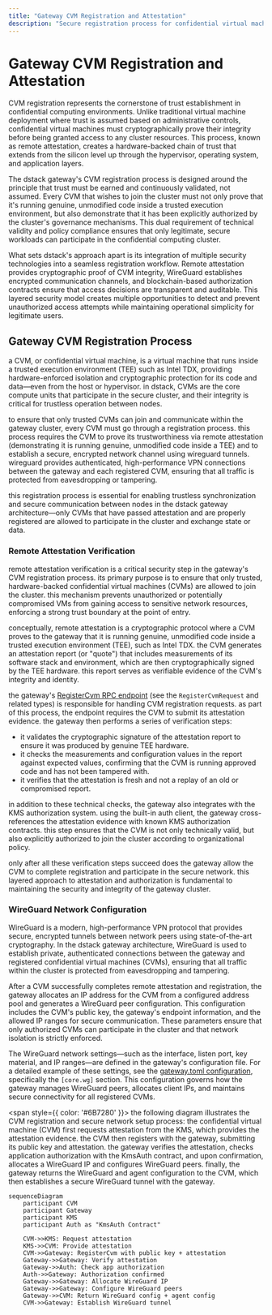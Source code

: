 ```yaml
---
title: "Gateway CVM Registration and Attestation"
description: "Secure registration process for confidential virtual machines with remote attestation and WireGuard network configuration"
---
```


# Gateway CVM Registration and Attestation

CVM registration represents the cornerstone of trust establishment in confidential computing environments. Unlike traditional virtual machine deployment where trust is assumed based on administrative controls, confidential virtual machines must cryptographically prove their integrity before being granted access to any cluster resources. This process, known as remote attestation, creates a hardware-backed chain of trust that extends from the silicon level up through the hypervisor, operating system, and application layers.

The dstack gateway's CVM registration process is designed around the principle that trust must be earned and continuously validated, not assumed. Every CVM that wishes to join the cluster must not only prove that it's running genuine, unmodified code inside a trusted execution environment, but also demonstrate that it has been explicitly authorized by the cluster's governance mechanisms. This dual requirement of technical validity and policy compliance ensures that only legitimate, secure workloads can participate in the confidential computing cluster.

What sets dstack's approach apart is its integration of multiple security technologies into a seamless registration workflow. Remote attestation provides cryptographic proof of CVM integrity, WireGuard establishes encrypted communication channels, and blockchain-based authorization contracts ensure that access decisions are transparent and auditable. This layered security model creates multiple opportunities to detect and prevent unauthorized access attempts while maintaining operational simplicity for legitimate users.

## Gateway CVM Registration Process

a CVM, or confidential virtual machine, is a virtual machine that runs inside a trusted execution environment (TEE) such as Intel TDX, providing hardware-enforced isolation and cryptographic protection for its code and data—even from the host or hypervisor. in dstack, CVMs are the core compute units that participate in the secure cluster, and their integrity is critical for trustless operation between nodes.

to ensure that only trusted CVMs can join and communicate within the gateway cluster, every CVM must go through a registration process. this process requires the CVM to prove its trustworthiness via remote attestation (demonstrating it is running genuine, unmodified code inside a TEE) and to establish a secure, encrypted network channel using wireguard tunnels. wireguard provides authenticated, high-performance VPN connections between the gateway and each registered CVM, ensuring that all traffic is protected from eavesdropping or tampering.

this registration process is essential for enabling trustless synchronization and secure communication between nodes in the dstack gateway architecture—only CVMs that have passed attestation and are properly registered are allowed to participate in the cluster and exchange state or data.

### Remote Attestation Verification

remote attestation verification is a critical security step in the gateway's CVM registration process. its primary purpose is to ensure that only trusted, hardware-backed confidential virtual machines (CVMs) are allowed to join the cluster. this mechanism prevents unauthorized or potentially compromised VMs from gaining access to sensitive network resources, enforcing a strong trust boundary at the point of entry.

conceptually, remote attestation is a cryptographic protocol where a CVM proves to the gateway that it is running genuine, unmodified code inside a trusted execution environment (TEE), such as Intel TDX. the CVM generates an attestation report (or "quote") that includes measurements of its software stack and environment, which are then cryptographically signed by the TEE hardware. this report serves as verifiable evidence of the CVM's integrity and identity.

the gateway's [RegisterCvm RPC endpoint](https://github.com/Dstack-TEE/dstack/blob/45ebd05a25ad4ffacce3b8f003e4f5a8b609b2e2/gateway/src/main_service.rs#L12C1-L17C3) (see the `RegisterCvmRequest` and related types) is responsible for handling CVM registration requests. as part of this process, the endpoint requires the CVM to submit its attestation evidence. the gateway then performs a series of verification steps:

- it validates the cryptographic signature of the attestation report to ensure it was produced by genuine TEE hardware.
- it checks the measurements and configuration values in the report against expected values, confirming that the CVM is running approved code and has not been tampered with.
- it verifies that the attestation is fresh and not a replay of an old or compromised report.

in addition to these technical checks, the gateway also integrates with the KMS authorization system. using the built-in auth client, the gateway cross-references the attestation evidence with known KMS authorization contracts. this step ensures that the CVM is not only technically valid, but also explicitly authorized to join the cluster according to organizational policy.

only after all these verification steps succeed does the gateway allow the CVM to complete registration and participate in the secure network. this layered approach to attestation and authorization is fundamental to maintaining the security and integrity of the gateway cluster.

### WireGuard Network Configuration

WireGuard is a modern, high-performance VPN protocol that provides secure, encrypted tunnels between network peers using state-of-the-art cryptography. In the dstack gateway architecture, WireGuard is used to establish private, authenticated connections between the gateway and registered confidential virtual machines (CVMs), ensuring that all traffic within the cluster is protected from eavesdropping and tampering.

After a CVM successfully completes remote attestation and registration, the gateway allocates an IP address for the CVM from a configured address pool and generates a WireGuard peer configuration. This configuration includes the CVM's public key, the gateway's endpoint information, and the allowed IP ranges for secure communication. These parameters ensure that only authorized CVMs can participate in the cluster and that network isolation is strictly enforced.

The WireGuard network settings—such as the interface, listen port, key material, and IP ranges—are defined in the gateway's configuration file. For a detailed example of these settings, see the [gateway.toml configuration](https://github.com/Dstack-TEE/dstack/blob/45ebd05a/gateway/gateway.toml), specifically the `[core.wg]` section. This configuration governs how the gateway manages WireGuard peers, allocates client IPs, and maintains secure connectivity for all registered CVMs.


<span style={{ color: '#6B7280' }}>
  the following diagram illustrates the CVM registration and secure network setup process: the confidential virtual machine (CVM) first requests attestation from the KMS, which provides the attestation evidence. the CVM then registers with the gateway, submitting its public key and attestation. the gateway verifies the attestation, checks application authorization with the KmsAuth contract, and upon confirmation, allocates a WireGuard IP and configures WireGuard peers. finally, the gateway returns the WireGuard and agent configuration to the CVM, which then establishes a secure WireGuard tunnel with the gateway.
</span>

```mermaid
sequenceDiagram
    participant CVM
    participant Gateway
    participant KMS
    participant Auth as "KmsAuth Contract"
    
    CVM->>KMS: Request attestation
    KMS->>CVM: Provide attestation
    CVM->>Gateway: RegisterCvm with public key + attestation
    Gateway->>Gateway: Verify attestation
    Gateway->>Auth: Check app authorization
    Auth->>Gateway: Authorization confirmed
    Gateway->>Gateway: Allocate WireGuard IP
    Gateway->>Gateway: Configure WireGuard peers
    Gateway->>CVM: Return WireGuard config + agent config
    CVM->>Gateway: Establish WireGuard tunnel
```